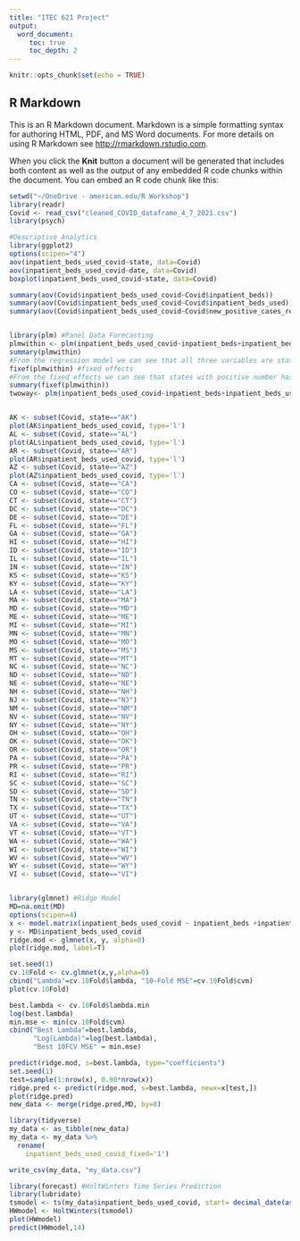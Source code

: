 ```yaml
---
title: "ITEC 621 Project"
output: 
  word_document:
     toc: true
     toc_depth: 2
---
```


```r
knitr::opts_chunk$set(echo = TRUE)
```

## R Markdown

This is an R Markdown document. Markdown is a simple formatting syntax for authoring HTML, PDF, and MS Word documents. For more details on using R Markdown see <http://rmarkdown.rstudio.com>.

When you click the **Knit** button a document will be generated that includes both content as well as the output of any embedded R code chunks within the document. You can embed an R code chunk like this:

```r
setwd("~/OneDrive - american.edu/R Workshop")
library(readr)
Covid <- read_csv("cleaned_COVID_dataframe_4_7_2021.csv")
library(psych)

#Descriptive Analytics
library(ggplot2)
options(scipen="4")
aov(inpatient_beds_used_covid~state, data=Covid)
aov(inpatient_beds_used_covid~date, data=Covid)
boxplot(inpatient_beds_used_covid~state, data=Covid)

summary(aov(Covid$inpatient_beds_used_covid~Covid$inpatient_beds))
summary(aov(Covid$inpatient_beds_used_covid~Covid$inpatient_beds_used))
summary(aov(Covid$inpatient_beds_used_covid~Covid$new_positive_cases_reported))


library(plm) #Panel Data Forecasting
plmwithin <- plm(inpatient_beds_used_covid~inpatient_beds+inpatient_beds_used+new_positive_cases_reported, index=c("state","date"), data=Covid, model="within")
summary(plmwithin) 
#From the regression model we can see that all three variables are statistically significant in the fixed effect regression model. Then we need to find how those predictors affect the inpatient beds usage for covid cases across states.
fixef(plmwithin) #fixed effects
#From the fixed effects we can see that states with positive number has high inpatient beds demand for covid-19 patients compare to states with negative numbers. For example, states like CA, GA, NY, TX has especially high demands for inpatient beds with the fixed effects of over 1000. In contrast, states like MN, UT, WI has low covid inpatient bed demand with number of -632.135, -517.501 and -448.657 respectively.
summary(fixef(plmwithin)) 
twoway<- plm(inpatient_beds_used_covid~inpatient_beds+inpatient_beds_used+new_positive_cases_reported, index=c("state","date"), data=Covid, model="within", effect="time")


AK <- subset(Covid, state=="AK")
plot(AK$inpatient_beds_used_covid, type='l')
AL <- subset(Covid, state=="AL")
plot(AL$inpatient_beds_used_covid, type='l')
AR <- subset(Covid, state=="AR")
plot(AR$inpatient_beds_used_covid, type='l')
AZ <- subset(Covid, state=="AZ")
plot(AZ$inpatient_beds_used_covid, type='l')
CA <- subset(Covid, state=="CA")
CO <- subset(Covid, state=="CO")
CT <- subset(Covid, state=="CT")
DC <- subset(Covid, state=="DC")
DE <- subset(Covid, state=="DE")
FL <- subset(Covid, state=="FL")
GA <- subset(Covid, state=="GA")
HI <- subset(Covid, state=="HI")
ID <- subset(Covid, state=="ID")
IL <- subset(Covid, state=="IL")
IN <- subset(Covid, state=="IN")
KS <- subset(Covid, state=="KS")
KY <- subset(Covid, state=="KY")
LA <- subset(Covid, state=="LA")
MA <- subset(Covid, state=="MA")
MD <- subset(Covid, state=="MD")
ME <- subset(Covid, state=="ME")
MI <- subset(Covid, state=="MI")
MN <- subset(Covid, state=="MN")
MO <- subset(Covid, state=="MO")
MS <- subset(Covid, state=="MS")
MT <- subset(Covid, state=="MT")
NC <- subset(Covid, state=="NC")
ND <- subset(Covid, state=="ND")
NE <- subset(Covid, state=="NE")
NH <- subset(Covid, state=="NH")
NJ <- subset(Covid, state=="NJ")
NM <- subset(Covid, state=="NM")
NV <- subset(Covid, state=="NV")
NY <- subset(Covid, state=="NY")
OH <- subset(Covid, state=="OH")
OK <- subset(Covid, state=="OK")
OR <- subset(Covid, state=="OR")
PA <- subset(Covid, state=="PA")
PR <- subset(Covid, state=="PR")
RI <- subset(Covid, state=="RI")
SC <- subset(Covid, state=="SC")
SD <- subset(Covid, state=="SD")
TN <- subset(Covid, state=="TN")
TX <- subset(Covid, state=="TX")
UT <- subset(Covid, state=="UT")
VA <- subset(Covid, state=="VA")
VT <- subset(Covid, state=="VT")
WA <- subset(Covid, state=="WA")
WI <- subset(Covid, state=="WI")
WV <- subset(Covid, state=="WV")
WY <- subset(Covid, state=="WY")
VI <- subset(Covid, state=="VI")


library(glmnet) #Ridge Model
MD=na.omit(MD) 
options(scipen=4)
x <- model.matrix(inpatient_beds_used_covid ~ inpatient_beds +inpatient_beds_used+ new_positive_cases_reported, data=MD)[,-1]
y <- MD$inpatient_beds_used_covid
ridge.mod <- glmnet(x, y, alpha=0)
plot(ridge.mod, label=T)

set.seed(1)
cv.10Fold <- cv.glmnet(x,y,alpha=0)
cbind("Lambda"=cv.10Fold$lambda, "10-Fold MSE"=cv.10Fold$cvm)
plot(cv.10Fold)

best.lambda <- cv.10Fold$lambda.min 
log(best.lambda)
min.mse <- min(cv.10Fold$cvm)
cbind("Best Lambda"=best.lambda, 
      "Log(Lambda)"=log(best.lambda), 
      "Best 10FCV MSE" = min.mse)

predict(ridge.mod, s=best.lambda, type="coefficients")
set.seed(1)
test=sample(1:nrow(x), 0.90*nrow(x))
ridge.pred <- predict(ridge.mod, s=best.lambda, newx=x[test,])
plot(ridge.pred)
new_data <- merge(ridge.pred,MD, by=0)

library(tidyverse)
my_data <- as_tibble(new_data)
my_data <- my_data %>% 
  rename(
    inpatient_beds_used_covid_fixed='1')

write_csv(my_data, "my_data.csv")

library(forecast) #HoltWinters Time Series Prediction
library(lubridate)
tsmodel <- ts(my_data$inpatient_beds_used_covid, start= decimal_date(as.Date("20-03-23")), freq=14)
HWmodel <- HoltWinters(tsmodel)
plot(HWmodel)
predict(HWmodel,14)
```

